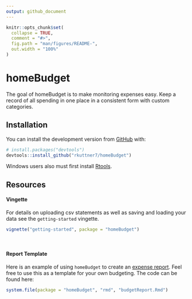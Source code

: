 ```yaml
---
output: github_document
---
```


<!-- README.md is generated from README.Rmd. Please edit that file -->

```r
knitr::opts_chunk$set(
  collapse = TRUE,
  comment = "#>",
  fig.path = "man/figures/README-",
  out.width = "100%"
)
```

# homeBudget

<!-- badges: start -->
<!-- badges: end -->

The goal of homeBudget is to make monitoring expenses easy.
Keep a record of all spending in one place in a consistent form with custom categories.
  
## Installation

You can install the development version from [GitHub](https://github.com/) with:

``` r
# install.packages("devtools")
devtools::install_github("rkuttner7/homeBudget")
```

Windows users also must first install [Rtools](http://cran.rstudio.com/bin/windows/Rtools/).

## Resources

#### Vingette  
For details on uploading csv statements as well as saving and loading your data see the `getting-started` vingette.
```r
vignette("getting-started", package = "homeBudget")
```
<br>  
  
#### Report Template  
Here is an example of using `homeBudget` to create an [expense report](https://rawcdn.githack.com/rkuttner7/homeBudget/2db2acb41b365d97f96192f5ae6b3d1fe4c9ea6e/inst/rmd/budgetReport.html). Feel free to use this as a template for your own budgeting. The code can be found here:  
```r
system.file(package = "homeBudget", "rmd", "budgetReport.Rmd")
```
